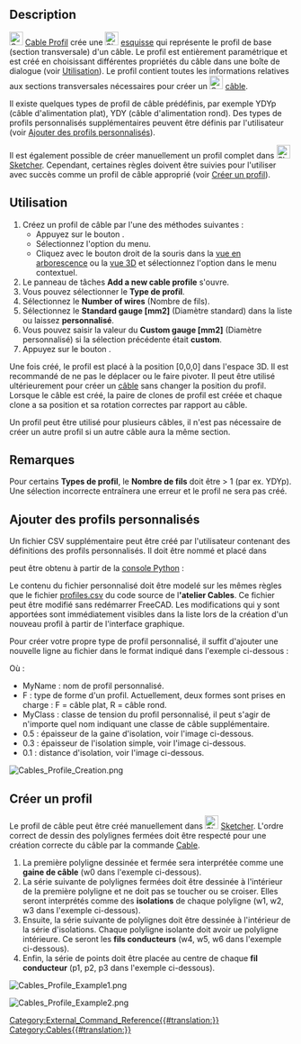 <languages/>

{{Docnav/fr
|[[Cables_Edit/fr|Editer]]
|[[Cables_Cable/fr|Câble]]
|[[Cables_Workbench/fr|Cables]]
|IconL=Cables_Edit.svg
|IconR=Cables_Cable.svg
|IconC=Cables_workbench_icon.svg
}}

{{GuiCommand/fr
|Name=Cables Profile
|Name/fr=Cables Profil
|MenuLocation=Cable Wires → Cable Profile
|Workbenches=[[Cables_Workbench/fr|Cables]]
|Shortcut=
|Version=0.1.2
|SeeAlso=[[Cables_Cable/fr|Cables Câble]]
}}

==Description==

[[Image:Cables_Profile.svg|24px]] [[Cables_Profile/fr|Cable Profil]] crée une [[Image:Sketcher_Sketch.svg|24px]] [[Sketch/fr|esquisse]] qui représente le profil de base (section transversale) d'un câble. Le profil est entièrement paramétrique et est créé en choisissant différentes propriétés du câble dans une boîte de dialogue (voir [[#Utilisation|Utilisation]]). Le profil contient toutes les informations relatives aux sections transversales nécessaires pour créer un [[Image:Cables_Cable.svg|24px]] [[Cables_Cable/fr|câble]].

Il existe quelques types de profil de câble prédéfinis, par exemple YDYp (câble d'alimentation plat), YDY (câble d'alimentation rond). Des types de profils personnalisés supplémentaires peuvent être définis par l'utilisateur (voir [[#Ajouter_des_profils_personnalisés|Ajouter des profils personnalisés]]).

Il est également possible de créer manuellement un profil complet dans [[Image:Sketcher_Sketch.svg|24px]] [[Sketcher_Workbench/fr|Sketcher]]. Cependant, certaines règles doivent être suivies pour l'utiliser avec succès comme un profil de câble approprié (voir [[#Créer_un_profil|Créer un profil]]).

<span id="Usage"></span>
==Utilisation==

# Créez un profil de câble par l'une des méthodes suivantes :
#* Appuyez sur le bouton {{Button|[[Image:Cables_Profile.svg|16px]] [[Cables_Profile/fr|Cable Profile]]}}.
#* Sélectionnez l'option {{MenuCommand|Cables → [[Image:Cables_Profile.svg|16px]] Cable Profile}} du menu.
#* Cliquez avec le bouton droit de la souris dans la [[Tree_view/fr|vue en arborescence]] ou la [[3D_view/fr|vue 3D]] et sélectionnez l'option {{MenuCommand|Cables → [[Image:Cables_Profile.svg|16px]] Cable Profile}} dans le menu contextuel.
# Le panneau de tâches '''Add a new cable profile''' s'ouvre.
# Vous pouvez sélectionner le '''Type de profil'''.
# Sélectionnez le '''Number of wires''' (Nombre de fils).
# Sélectionnez le '''Standard gauge [mm2]''' (Diamètre standard) dans la liste ou laissez '''personnalisé'''.
# Vous pouvez saisir la valeur du '''Custom gauge [mm2]''' (Diamètre personnalisé) si la sélection précédente était '''custom'''.
# Appuyez sur le bouton {{KEY|OK}}.

Une fois créé, le profil est placé à la position [0,0,0] dans l'espace 3D. Il est recommandé de ne pas le déplacer ou le faire pivoter. Il peut être utilisé ultérieurement pour créer un [[Cables_Cable/fr|câble]] sans changer la position du profil. Lorsque le câble est créé, la paire de clones de profil est créée et chaque clone a sa position et sa rotation correctes par rapport au câble.

Un profil peut être utilisé pour plusieurs câbles, il n'est pas nécessaire de créer un autre profil si un autre câble aura la même section.

<span id="Notes"></span>
==Remarques==

Pour certains '''Types de profil''', le '''Nombre de fils''' doit être > 1 (par ex. YDYp). Une sélection incorrecte entraînera une erreur et le profil ne sera pas créé.

<span id="Adding_custom_profile_types"></span>
==Ajouter des profils personnalisés==

Un fichier CSV supplémentaire peut être créé par l'utilisateur contenant des définitions des profils personnalisés. Il doit être nommé {{incode|profiles.csv}} et placé dans

{{Code|lang=bash|code=
$FREECAD_USER_DIR/Cables/
}}

{{incode|$FREECAD_USER_DIR}} peut être obtenu à partir de la [[Python_console/fr|console Python]] :

{{Code|lang=bash|code=
FreeCAD.getUserAppDataDir()
}}

Le contenu du fichier personnalisé {{incode|profiles.csv}} doit être modelé sur les mêmes règles que le fichier [https://github.com/sargo-devel/Cables/blob/master/freecad/cables/resources/presets/profiles.csv profiles.csv] du code source de l''''atelier Cables'''. Ce fichier peut être modifié sans redémarrer FreeCAD. Les modifications qui y sont apportées sont immédiatement visibles dans la liste lors de la création d'un nouveau profil à partir de l'interface graphique.

Pour créer votre propre type de profil personnalisé, il suffit d'ajouter une nouvelle ligne au fichier {{incode|profiles.csv}} dans le format indiqué dans l'exemple ci-dessous :
{{incode|MyName,F,MyClass,0.5,0.3,0.1}}

Où :
* MyName : nom de profil personnalisé.
* F : type de forme d'un profil. Actuellement, deux formes sont prises en charge : F = câble plat, R = câble rond.
* MyClass : classe de tension du profil personnalisé, il peut s'agir de n'importe quel nom indiquant une classe de câble supplémentaire.
* 0.5 : épaisseur de la gaine d'isolation, voir l'image ci-dessous.
* 0.3 : épaisseur de l'isolation simple, voir l'image ci-dessous.
* 0.1 : distance d'isolation, voir l'image ci-dessous.

[[Image:Cables_Profile_Creation.png]]
{{Caption|Dimensions utilisées comme base pour le nouveau type de profil. 1 : épaisseur de la gaine isolante, 2 : épaisseur de l'isolation simple, 3 : distance d'isolation}}

<span id="Manual_profile_creation"></span>
==Créer un profil==

Le profil de câble peut être créé manuellement dans [[Image:Sketcher_Sketch.svg|24px]] [[Sketcher_Workbench/fr|Sketcher]]. L'ordre correct de dessin des polylignes fermées doit être respecté pour une création correcte du câble par la commande [[Cables_Cable/fr|Cable]].
# La première polyligne dessinée et fermée sera interprétée comme une '''gaine de câble''' (w0 dans l'exemple ci-dessous).
# La série suivante de polylignes fermées doit être dessinée à l'intérieur de la première polyligne et ne doit pas se toucher ou se croiser. Elles seront interprétés comme des '''isolations''' de chaque polyligne (w1, w2, w3 dans l'exemple ci-dessous).
# Ensuite, la série suivante de polylignes doit être dessinée à l'intérieur de la série d'isolations. Chaque polyligne isolante doit avoir ue polyligne intérieure. Ce seront les '''fils conducteurs''' (w4, w5, w6 dans l'exemple ci-dessous).
# Enfin, la série de points doit être placée au centre de chaque '''fil conducteur''' (p1, p2, p3 dans l'exemple ci-dessous).

[[Image:Cables_Profile_Example1.png]]
{{Caption|Exemple de profil triangulaire créé avec Sketcher}}

[[Image:Cables_Profile_Example2.png]]
{{Caption|Câble créé à partir du profil triangulaire}}


{{Docnav/fr
|[[Cables_Edit/fr|Editer]]
|[[Cables_Cable/fr|Câble]]
|[[Cables_Workbench/fr|Cables]]
|IconL=Cables_Edit.svg
|IconR=Cables_Cable.svg
|IconC=Cables_workbench_icon.svg
}}

[[Category:External_Command_Reference{{#translation:}}]]
[[Category:Cables{{#translation:}}]]
